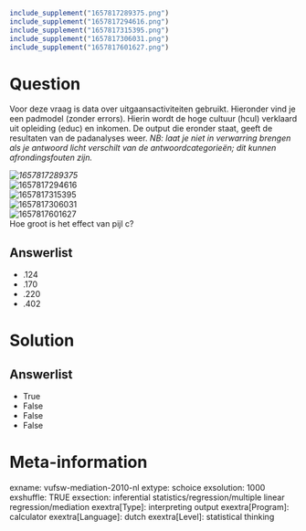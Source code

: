 ```{r, echo = FALSE, results = "hide"}
include_supplement("1657817289375.png")
include_supplement("1657817294616.png")
include_supplement("1657817315395.png")
include_supplement("1657817306031.png")
include_supplement("1657817601627.png")
```

Question
========
Voor deze vraag is data over uitgaansactiviteiten gebruikt. Hieronder
vind je een padmodel (zonder errors). Hierin wordt de hoge cultuur
(hcul) verklaard uit opleiding (educ) en inkomen. De output die eronder
staat, geeft de resultaten van de padanalyses weer. *NB: laat je niet in
verwarring brengen als je antwoord licht verschilt van de
antwoordcategorieën; dit kunnen afrondingsfouten zijn.*  
  
*<img src="1657817289375.png" class="fr-fic fr-dii tvcss_2"
alt="1657817289375" />*  
<img src="1657817294616.png" class="fr-fic fr-dii tvcss_3"
alt="1657817294616" />  
<img src="1657817315395.png" class="fr-fic fr-dii tvcss_3"
alt="1657817315395" />  
<img src="1657817306031.png" class="fr-fic fr-dii tvcss_3"
alt="1657817306031" />  
<img src="1657817601627.png" class="fr-fic fr-dii tvcss_4"
alt="1657817601627" />  
Hoe groot is het effect van pijl c?

Answerlist
----------
* .124
* .170
* .220
* .402

Solution
========










Answerlist
----------
* True
* False
* False
* False

Meta-information
================
exname: vufsw-mediation-2010-nl
extype: schoice
exsolution: 1000
exshuffle: TRUE
exsection: inferential statistics/regression/multiple linear regression/mediation
exextra[Type]: interpreting output
exextra[Program]: calculator
exextra[Language]: dutch
exextra[Level]: statistical thinking

